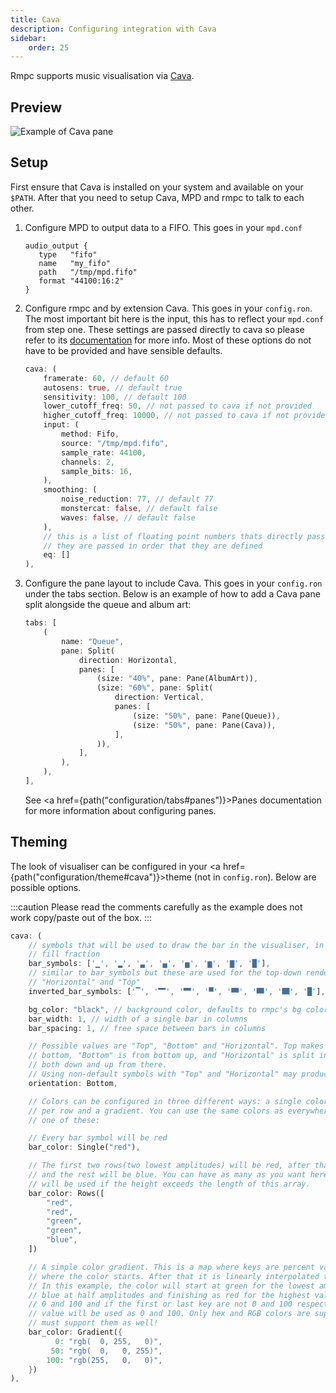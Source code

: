 ```yaml
---
title: Cava
description: Configuring integration with Cava
sidebar:
    order: 25
---
```



Rmpc supports music visualisation via [Cava](https://github.com/karlstav/cava).

## Preview

<Image src={example_cava} width={900} alt="Example of Cava pane" />

## Setup

First ensure that Cava is installed on your system and available on your `$PATH`.
After that you need to setup Cava, MPD and rmpc to talk to each other.

<Steps>

1.  Configure MPD to output data to a FIFO. This goes in your `mpd.conf`

    ```
    audio_output {
       type   "fifo"
       name   "my_fifo"
       path   "/tmp/mpd.fifo"
       format "44100:16:2"
    }
    ```

2.  Configure rmpc and by extension Cava. This goes in your `config.ron`. The most important bit here is
    the input, this has to reflect your `mpd.conf` from step one. These settings are passed directly to cava
    so please refer to its [documentation](https://github.com/karlstav/cava/blob/master/example_files/config)
    for more info. Most of these options do not have to be provided and have sensible defaults.

    ```rust
    cava: (
        framerate: 60, // default 60
        autosens: true, // default true
        sensitivity: 100, // default 100
        lower_cutoff_freq: 50, // not passed to cava if not provided
        higher_cutoff_freq: 10000, // not passed to cava if not provided
        input: (
            method: Fifo,
            source: "/tmp/mpd.fifo",
            sample_rate: 44100,
            channels: 2,
            sample_bits: 16,
        ),
        smoothing: (
            noise_reduction: 77, // default 77
            monstercat: false, // default false
            waves: false, // default false
        ),
        // this is a list of floating point numbers thats directly passed to cava
        // they are passed in order that they are defined
        eq: []
    ),
    ```

3.  Configure the pane layout to include Cava. This goes in your `config.ron` under the tabs section. Below is
    an example of how to add a Cava pane split alongside the queue and album art:

    ```rust
    tabs: [
        (
            name: "Queue",
            pane: Split(
                direction: Horizontal,
                panes: [
                    (size: "40%", pane: Pane(AlbumArt)),
                    (size: "60%", pane: Split(
                        direction: Vertical,
                        panes: [
                            (size: "50%", pane: Pane(Queue)),
                            (size: "50%", pane: Pane(Cava)),
                        ],
                    )),
                ],
            ),
        ),
    ],
    ```

    See <a href={path("configuration/tabs#panes")}>Panes documentation</a> for more information about configuring panes.

</Steps>

## Theming

The look of visualiser can be configured in your <a href={path("configuration/theme#cava")}>theme</a>
(not in `config.ron`). Below are possible options.

:::caution
Please read the comments carefully as the example does not work copy/paste out of the box.
:::

```rust
cava: (
    // symbols that will be used to draw the bar in the visualiser, in ascending order of
    // fill fraction
    bar_symbols: ['▁', '▂', '▃', '▄', '▅', '▆', '▇', '█'],
    // similar to bar_symbols but these are used for the top-down rendering, meaning for orientation
    // "Horizontal" and "Top"
    inverted_bar_symbols: ['▔', '🮂', '🮃', '▀', '🮄', '🮅', '🮆', '█'],

    bg_color: "black", // background color, defaults to rmpc's bg color if not provided
    bar_width: 1, // width of a single bar in columns
    bar_spacing: 1, // free space between bars in columns

    // Possible values are "Top", "Bottom" and "Horizontal". Top makes the bars go from top to
    // bottom, "Bottom" is from bottom up, and "Horizontal" is split in the middle with bars going
    // both down and up from there.
    // Using non-default symbols with "Top" and "Horizontal" may produce undesired output.
    orientation: Bottom,

    // Colors can be configured in three different ways: a single color, different colors
    // per row and a gradient. You can use the same colors as everywhere else. Only specify
    // one of these:

    // Every bar symbol will be red
    bar_color: Single("red"),

    // The first two rows(two lowest amplitudes) will be red, after that two green rows
    // and the rest will be blue. You can have as many as you want here. The last value
    // will be used if the height exceeds the length of this array.
    bar_color: Rows([
        "red",
        "red",
        "green",
        "green",
        "blue",
    ])

    // A simple color gradient. This is a map where keys are percent values of the height
    // where the color starts. After that it is linearly interpolated towards the next value.
    // In this example, the color will start at green for the lowest amplitudes, go towards
    // blue at half amplitudes and finishing as red for the highest values. Keys must be between
    // 0 and 100 and if the first or last key are not 0 and 100 respectively, the lowest and highest
    // value will be used as 0 and 100. Only hex and RGB colors are supported here and your terminal
    // must support them as well!
    bar_color: Gradient({
          0: "rgb(  0, 255,   0)",
         50: "rgb(  0,   0, 255)",
        100: "rgb(255,   0,   0)",
    })
),
```
